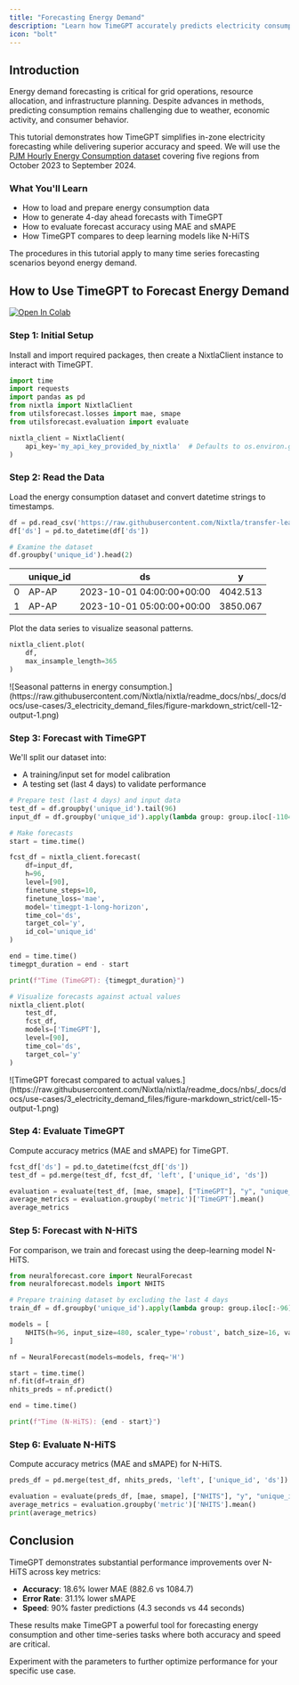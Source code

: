 ```yaml
---
title: "Forecasting Energy Demand"
description: "Learn how TimeGPT accurately predicts electricity consumption patterns"
icon: "bolt"
---
```


## Introduction

Energy demand forecasting is critical for grid operations, resource allocation, and infrastructure planning. Despite advances in methods, predicting consumption remains challenging due to weather, economic activity, and consumer behavior.

This tutorial demonstrates how TimeGPT simplifies in-zone electricity forecasting while delivering superior accuracy and speed. We will use the [PJM Hourly Energy Consumption dataset](https://www.pjm.com/) covering five regions from October 2023 to September 2024.

### What You'll Learn

- How to load and prepare energy consumption data
- How to generate 4-day ahead forecasts with TimeGPT
- How to evaluate forecast accuracy using MAE and sMAPE
- How TimeGPT compares to deep learning models like N-HiTS

The procedures in this tutorial apply to many time series forecasting scenarios beyond energy demand.

## How to Use TimeGPT to Forecast Energy Demand

[![Open In Colab](https://colab.research.google.com/assets/colab-badge.svg)](https://colab.research.google.com/github/Nixtla/nixtla/blob/main/nbs/docs/tutorials/3_electricity_demand.ipynb)


### Step 1: Initial Setup

Install and import required packages, then create a NixtlaClient instance to interact with TimeGPT.

```python
import time
import requests
import pandas as pd
from nixtla import NixtlaClient
from utilsforecast.losses import mae, smape
from utilsforecast.evaluation import evaluate

nixtla_client = NixtlaClient(
    api_key='my_api_key_provided_by_nixtla'  # Defaults to os.environ.get("NIXTLA_API_KEY")
)
```

### Step 2: Read the Data
Load the energy consumption dataset and convert datetime strings to timestamps.

```python
df = pd.read_csv('https://raw.githubusercontent.com/Nixtla/transfer-learning-time-series/refs/heads/main/datasets/pjm_in_zone.csv')
df['ds'] = pd.to_datetime(df['ds'])

# Examine the dataset
df.groupby('unique_id').head(2)
```

|       | unique_id   | ds                          | y          |
| ----- | ----------- | --------------------------- | ---------- |
| 0     | AP-AP       | 2023-10-01 04:00:00+00:00   | 4042.513   |
| 1     | AP-AP       | 2023-10-01 05:00:00+00:00   | 3850.067   |



Plot the data series to visualize seasonal patterns.

```python
nixtla_client.plot(
    df,
    max_insample_length=365
)
```

<Frame caption="Seasonal patterns in energy consumption.">
  ![Seasonal patterns in energy consumption.](https://raw.githubusercontent.com/Nixtla/nixtla/readme_docs/nbs/_docs/docs/use-cases/3_electricity_demand_files/figure-markdown_strict/cell-12-output-1.png)
</Frame>

### Step 3: Forecast with TimeGPT
We'll split our dataset into:
- A training/input set for model calibration
- A testing set (last 4 days) to validate performance

```python
# Prepare test (last 4 days) and input data
test_df = df.groupby('unique_id').tail(96)
input_df = df.groupby('unique_id').apply(lambda group: group.iloc[-1104:-96]).reset_index(drop=True)

# Make forecasts
start = time.time()

fcst_df = nixtla_client.forecast(
    df=input_df,
    h=96,
    level=[90],
    finetune_steps=10,
    finetune_loss='mae',
    model='timegpt-1-long-horizon',
    time_col='ds',
    target_col='y',
    id_col='unique_id'
)

end = time.time()
timegpt_duration = end - start

print(f"Time (TimeGPT): {timegpt_duration}")

# Visualize forecasts against actual values
nixtla_client.plot(
    test_df,
    fcst_df,
    models=['TimeGPT'],
    level=[90],
    time_col='ds',
    target_col='y'
)
```

<Frame caption="TimeGPT forecast compared to actual values.">
  ![TimeGPT forecast compared to actual values.](https://raw.githubusercontent.com/Nixtla/nixtla/readme_docs/nbs/_docs/docs/use-cases/3_electricity_demand_files/figure-markdown_strict/cell-15-output-1.png)
</Frame>

### Step 4: Evaluate TimeGPT
Compute accuracy metrics (MAE and sMAPE) for TimeGPT.

```python
fcst_df['ds'] = pd.to_datetime(fcst_df['ds'])
test_df = pd.merge(test_df, fcst_df, 'left', ['unique_id', 'ds'])

evaluation = evaluate(test_df, [mae, smape], ["TimeGPT"], "y", "unique_id")
average_metrics = evaluation.groupby('metric')['TimeGPT'].mean()
average_metrics
```

### Step 5: Forecast with N-HiTS
For comparison, we train and forecast using the deep-learning model N-HiTS.

```python
from neuralforecast.core import NeuralForecast
from neuralforecast.models import NHITS

# Prepare training dataset by excluding the last 4 days
train_df = df.groupby('unique_id').apply(lambda group: group.iloc[:-96]).reset_index(drop=True)

models = [
    NHITS(h=96, input_size=480, scaler_type='robust', batch_size=16, valid_batch_size=8)
]

nf = NeuralForecast(models=models, freq='H')

start = time.time()
nf.fit(df=train_df)
nhits_preds = nf.predict()

end = time.time()

print(f"Time (N-HiTS): {end - start}")
```

### Step 6: Evaluate N-HiTS

Compute accuracy metrics (MAE and sMAPE) for N-HiTS.

```python
preds_df = pd.merge(test_df, nhits_preds, 'left', ['unique_id', 'ds'])

evaluation = evaluate(preds_df, [mae, smape], ["NHITS"], "y", "unique_id")
average_metrics = evaluation.groupby('metric')['NHITS'].mean()
print(average_metrics)
```


## Conclusion

TimeGPT demonstrates substantial performance improvements over N-HiTS across key metrics:

- **Accuracy**: 18.6% lower MAE (882.6 vs 1084.7)
- **Error Rate**: 31.1% lower sMAPE
- **Speed**: 90% faster predictions (4.3 seconds vs 44 seconds)

These results make TimeGPT a powerful tool for forecasting energy consumption and other time-series tasks where both accuracy and speed are critical.

Experiment with the parameters to further optimize performance for your specific use case.